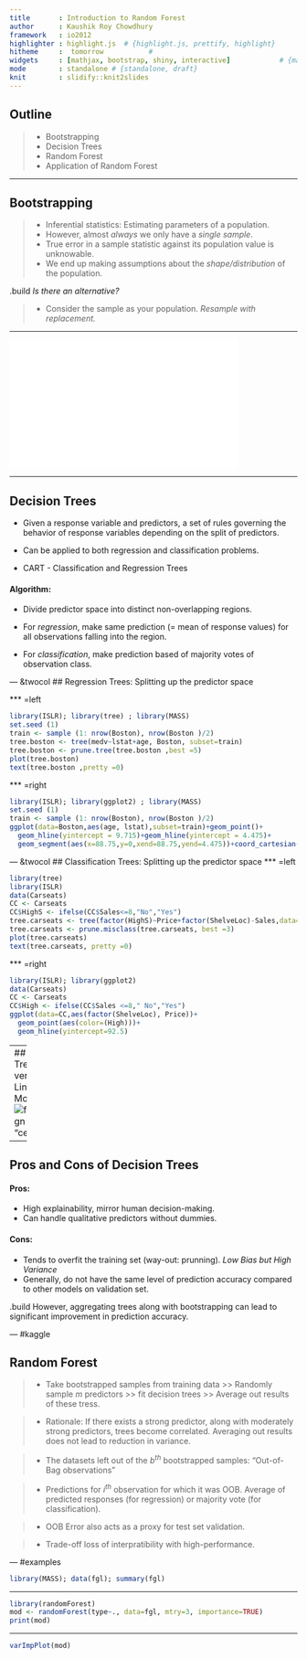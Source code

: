 ```yaml
---
title       : Introduction to Random Forest
author      : Kaushik Roy Chowdhury
framework   : io2012 
highlighter : highlight.js  # {highlight.js, prettify, highlight}
hitheme     :  tomorrow           # 
widgets     : [mathjax, bootstrap, shiny, interactive]            # {mathjax, quiz, bootstrap}
mode        : standalone # {standalone, draft}
knit        : slidify::knit2slides
--- 
```

## Outline

> * Bootstrapping
> * Decision Trees
> * Random Forest
> * Application of Random Forest

---

## Bootstrapping

<style>
em {
  font-style: italic
}
</style>
<style>
strong {
  font-weight: bold;
}
</style>

> * Inferential statistics: Estimating parameters of a population.
> * However, almost *always* we only have a *single sample*.
> * True error in a sample statistic against its population value is unknowable.
> * We end up making assumptions about the *shape/distribution* of the population.

.build _Is there an alternative?_

> - Consider the sample as your population. *Resample with replacement.*

---

<iframe width="400" height="225" frameborder="0"
  src="boot.iid.html" >
</iframe>

---

## Decision Trees

* Given a response variable and predictors, a set of rules governing the behavior of response variables depending on the split of predictors.

* Can be applied to both regression and classification problems.

* CART - Classification and Regression Trees

#### Algorithm:
- Divide predictor space into distinct non-overlapping regions.

- For *regression*, make same prediction (= mean of response values) for all observations falling into the region.
- For *classification*, make prediction based of majority votes of observation class.

--- &twocol
## Regression Trees: Splitting up the predictor space

*** =left
```r
library(ISLR); library(tree) ; library(MASS)
set.seed (1) 
train <- sample (1: nrow(Boston), nrow(Boston )/2)
tree.boston <- tree(medv~lstat+age, Boston, subset=train)
tree.boston <- prune.tree(tree.boston ,best =5)
plot(tree.boston)
text(tree.boston ,pretty =0)
```
*** =right
```r
library(ISLR); library(ggplot2) ; library(MASS)
set.seed (1) 
train <- sample (1: nrow(Boston), nrow(Boston )/2)
ggplot(data=Boston,aes(age, lstat),subset=train)+geom_point()+
  geom_hline(yintercept = 9.715)+geom_hline(yintercept = 4.475)+
  geom_segment(aes(x=88.75,y=0,xend=88.75,yend=4.475))+coord_cartesian(ylim=c(0,40))
```

--- &twocol
## Classification Trees: Splitting up the predictor space
*** =left
```r
library(tree)
library(ISLR)
data(Carseats)
CC <- Carseats
CC$HighS <- ifelse(CC$Sales<=8,"No","Yes")
tree.carseats <- tree(factor(HighS)~Price+factor(ShelveLoc)-Sales,data=CC)
tree.carseats <- prune.misclass(tree.carseats, best =3)
plot(tree.carseats)
text(tree.carseats, pretty =0)
```
*** =right
```r
library(ISLR); library(ggplot2)
data(Carseats)
CC <- Carseats
CC$High <- ifelse(CC$Sales <=8," No","Yes")
ggplot(data=CC,aes(factor(ShelveLoc), Price))+
  geom_point(aes(color=(High)))+
  geom_hline(yintercept=92.5)
```

---
## Trees versus Linear Models
![fig.align = "center"](comparison.png)
<div class="footer" style="margin-left:400px;margin-top:10px;font-size:80%;">
Source: James, G.; Witten, D.; Hastie, T.; Tibshirani, R.: An Introduction to Statistical Learning: Springer Texts in Statistics<br>
<br>
</div>

---

## Pros and Cons of Decision Trees

#### Pros:
- High explainability, mirror human decision-making.
- Can handle qualitative predictors without dummies.

#### Cons:
- Tends to overfit the training set (way-out: prunning). *Low Bias but High Variance*
- Generally, do not have the same level of prediction accuracy compared to other models on validation set. 

.build However, aggregating trees along with bootstrapping can lead to significant improvement in prediction accuracy.

--- #kaggle

## Random Forest

> * Take bootstrapped samples from training data >> Randomly sample $m$ predictors >> fit decision trees >> Average out results of these tress.

> * Rationale: If there exists a strong predictor, along with moderately strong predictors, trees become correlated. Averaging out results does not lead to reduction in variance.

> * The datasets left out of the $b^{th}$ bootstrapped samples: "Out-of-Bag observations"

> * Predictions for $i^{th}$ observation for which it was OOB.
Average of predicted responses (for regression) or majority vote (for classification).

> * OOB Error also acts as a proxy for test set validation.

> * Trade-off loss of interpratibility with high-performance.

--- #examples

```r
library(MASS); data(fgl); summary(fgl)
```

---

```r
library(randomForest)
mod <- randomForest(type~., data=fgl, mtry=3, importance=TRUE)
print(mod)
```

---
```r
varImpPlot(mod)
```
